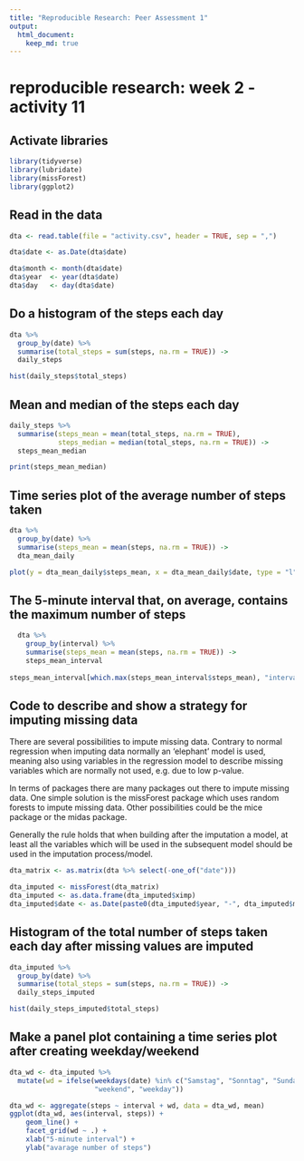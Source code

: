 ```yaml
---
title: "Reproducible Research: Peer Assessment 1"
output: 
  html_document:
    keep_md: true
---
```



# reproducible research: week 2 - activity 11

## Activate libraries
```r
library(tidyverse)
library(lubridate)
library(missForest)
library(ggplot2)
```

## Read in the data
```r
dta <- read.table(file = "activity.csv", header = TRUE, sep = ",")

dta$date <- as.Date(dta$date)

dta$month <- month(dta$date)
dta$year  <- year(dta$date)
dta$day   <- day(dta$date)
```

## Do a histogram of the steps each day
```r
dta %>% 
  group_by(date) %>%
  summarise(total_steps = sum(steps, na.rm = TRUE)) ->
  daily_steps

hist(daily_steps$total_steps)
```

## Mean and median of the steps each day
```r
daily_steps %>%
  summarise(steps_mean = mean(total_steps, na.rm = TRUE), 
            steps_median = median(total_steps, na.rm = TRUE)) ->
  steps_mean_median

print(steps_mean_median)
```


## Time series plot of the average number of steps taken
```r
dta %>% 
  group_by(date) %>%
  summarise(steps_mean = mean(steps, na.rm = TRUE)) ->
  dta_mean_daily

plot(y = dta_mean_daily$steps_mean, x = dta_mean_daily$date, type = "l")
```



## The 5-minute interval that, on average, contains the maximum number of steps

```r
  dta %>%
    group_by(interval) %>%
    summarise(steps_mean = mean(steps, na.rm = TRUE)) ->
    steps_mean_interval
    
steps_mean_interval[which.max(steps_mean_interval$steps_mean), "interval"]
```

## Code to describe and show a strategy for imputing missing data

There are several possibilities to impute missing data. Contrary to normal regression when imputing data normally an 'elephant' model is used, meaning also using variables in the regression model to describe missing variables which are normally not used, e.g. due to low p-value.

In terms of packages there are many packages out there to impute missing data. One simple solution is the missForest package which uses random forests to impute missing data. Other possibilities could be the mice package or the midas package.

Generally the rule holds that when building after the imputation a model, at least all the variables which will be used in the subsequent model should be used in the imputation process/model.
```r
dta_matrix <- as.matrix(dta %>% select(-one_of("date")))

dta_imputed <- missForest(dta_matrix)
dta_imputed <- as.data.frame(dta_imputed$ximp)
dta_imputed$date <- as.Date(paste0(dta_imputed$year, "-", dta_imputed$month, "-", dta_imputed$day))

```

## Histogram of the total number of steps taken each day after missing values are imputed

```r
dta_imputed %>% 
  group_by(date) %>%
  summarise(total_steps = sum(steps, na.rm = TRUE)) ->
  daily_steps_imputed

hist(daily_steps_imputed$total_steps)
```


## Make a panel plot containing a time series plot after creating weekday/weekend

```r
dta_wd <- dta_imputed %>%
  mutate(wd = ifelse(weekdays(date) %in% c("Samstag", "Sonntag", "Sunday", "Saturday"), 
                     "weekend", "weekday"))

dta_wd <- aggregate(steps ~ interval + wd, data = dta_wd, mean)
ggplot(dta_wd, aes(interval, steps)) + 
    geom_line() + 
    facet_grid(wd ~ .) +
    xlab("5-minute interval") + 
    ylab("avarage number of steps")
```


